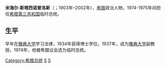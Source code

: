 '''米海尔·斯塔西诺普洛斯'''（{{lang-el|Μιχαήλ Στασινόπουλος|Mikhaíl Stasinópoulos}}；1903年–2002年），[[希腊|希腊]]政治人物，1974-1975年间担任[[希腊|希腊第三共和国]]临时总统。

== 生平 ==
早年在[[雅典大学|雅典大学]]学习法律，1934年获得博士学位。1937年，成为[[雅典大学|雅典大学]]副教授。1974年，他被希腊议会选为临时总统。

{{start box}}
{{succession box|title=[[希腊总统|希腊总统]]|before=[[费宗·吉齐基斯|费宗·吉齐基斯]]|after=[[康斯坦蒂诺斯·察佐斯|康斯坦蒂诺斯·察佐斯]]|years=1974-1975}}
{{end box}}
{{希臘國家元首}}
{{Authority control}}

[[Category:希腊总统|Category:希腊总统]]
[[Category:雅典大學校友|S]]
[[Category:雅典大學教授|S]]